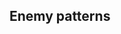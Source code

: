 ==Enemy patterns==
{{Section}}

{{Map/Image|
{{Map/ImageNode|Start|x=621|y=272}}
{{Map/ImageNode|A|x=555|y=180}}
{{Map/ImageNode|B|x=481|y=181}}
{{Map/ImageNode|C|x=479|y=299}}
{{Map/ImageNode|D|x=453|y=104}}
{{Map/ImageNode|E|x=452|y=232}}
{{Map/ImageNode|F|x=348|y=284}}
{{Map/ImageNode|G|x=270|y=131}}
{{Map/ImageNode|H|x=256|y=215}}
{{Map/ImageNode|I|x=158|y=239}}
{{Map/ImageNode|J|x=197|y=292}}
}}
<div class="scrollable" style="width:800px;max-height:400px;overflow:auto;">
{{NodeInfo
|A
|Empty
}}
{{NodeInfo
|B
|Empty
}}
{{Map/Nodes|name=敵前衛艦隊
|C
|Normal/BaseXP
|{{Formation|Line Ahead}}
|50
|Light Cruiser Ho-Class
|Destroyer I-Class
|Destroyer I-Class
|-
|C
|Normal/BaseXP
|{{Formation|Line Ahead}}
|60
|Light Cruiser Ho-Class
|Destroyer Ro-Class
|Destroyer Ro-Class
|-
|C
|Normal/BaseXP
|{{Formation|Line Ahead}}
|70
|Light Cruiser Ho-Class
|Destroyer Ha-Class
|Destroyer Ha-Class
|-
|C
|Normal/BaseXP
|{{Formation|Line Ahead}}
|70
|Light Cruiser He-Class
|Destroyer Ha-Class
|Destroyer Ha-Class
|-
|C
|Normal/BaseXP
|{{Formation|Line Ahead}}
|80
|Light Cruiser He-Class
|Destroyer Ha-Class
|Destroyer Ha-Class
|-
|C
|Normal/BaseXP
|{{Formation|Line Ahead}}
|90
|Light Cruiser He-Class
|Destroyer Ha-Class
|Destroyer Ro-Class
|Destroyer Ro-Class
}}
{{NodeInfo
|D
|Resource
|Fuel
|10~20
}}
{{Map/Nodes|name=敵前衛艦隊
|E
|Normal/BaseXP
|{{Formation|Line Ahead}}
|50
|Light Cruiser Ho-Class
|Destroyer I-Class
|Destroyer I-Class
|-
|E
|Normal/BaseXP
|{{Formation|Line Ahead}}
|60
|Light Cruiser Ho-Class
|Destroyer Ro-Class
|Destroyer Ro-Class
|-
|E
|Normal/BaseXP
|{{Formation|Line Ahead}}
|70
|Light Cruiser Ho-Class
|Destroyer Ha-Class
|Destroyer Ha-Class
|-
|E
|Normal/BaseXP
|{{Formation|Line Ahead}}
|70
|Light Cruiser He-Class
|Destroyer Ha-Class
|Destroyer Ha-Class
|-
|E
|Normal/BaseXP
|{{Formation|Line Ahead}}
|80
|Light Cruiser He-Class
|Destroyer Ha-Class
|Destroyer Ha-Class
|-
|E
|Normal/BaseXP
|{{Formation|Line Ahead}}
|90
|Light Cruiser He-Class
|Destroyer Ha-Class
|Destroyer Ro-Class
|Destroyer Ro-Class
}}
{{Map/Nodes|name=敵支援艦隊
|F
|Normal/BaseXP
|{{Formation|Line Ahead}}{{Formation|Double Line}}
|65
|Heavy Cruiser Ri-Class
|Destroyer I-Class
|Destroyer I-Class
|Destroyer I-Class
|-
|F
|Normal/BaseXP
|{{Formation|Line Ahead}}{{Formation|Double Line}}
|80
|Heavy Cruiser Ri-Class
|Destroyer Ro-Class
|Destroyer Ro-Class
|Destroyer Ro-Class
|-
|F
|Normal/BaseXP
|{{Formation|Line Ahead}}{{Formation|Double Line}}
|85
|Heavy Cruiser Ri-Class
|Torpedo Cruiser Chi-Class
|Destroyer Ro-Class
|Destroyer Ro-Class
|-
|F
|Normal/BaseXP
|{{Formation|Line Ahead}}{{Formation|Double Line}}
|90
|Heavy Cruiser Ri-Class
|Heavy Cruiser Ri-Class
|Destroyer Ro-Class
|Destroyer Ro-Class
}}
{{NodeInfo
|G
|Resource
|Fuel
|10~30
}}
{{NodeInfo
|H
|Storm
|Fuel
|?
}}
{{NodeInfo
|I
|Empty
}}
{{Map/Nodes|name=敵主力艦隊
|J
|Boss/BaseXP
|{{Formation|Line Ahead}}{{Formation|Double Line}}
|110
|Battleship Ru-Class
|Light Cruiser He-Class
|Destroyer I-Class
|Destroyer I-Class
|Destroyer I-Class
|-
|J
|Boss/BaseXP
|{{Formation|Line Ahead}}{{Formation|Double Line}}
|120
|Battleship Ru-Class
|Torpedo Cruiser Chi-Class
|Light Cruiser He-Class
|Destroyer I-Class
|Destroyer I-Class
|-
|J
|Boss/BaseXP
|{{Formation|Line Ahead}}{{Formation|Double Line}}
|130
|Battleship Ru-Class
|Torpedo Cruiser Chi-Class
|Light Cruiser He-Class
|Destroyer Ro-Class
|Destroyer Ro-Class
}}

</div> <!-- overflow -->
{{SectionEnd}}